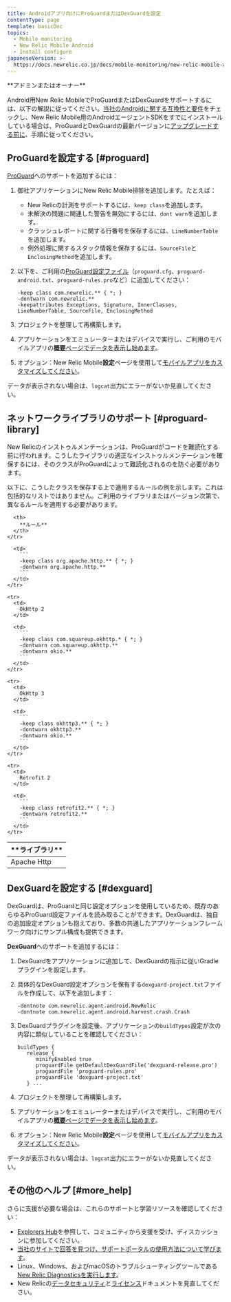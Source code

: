 ```yaml
---
title: Androidアプリ向けにProGuardまたはDexGuardを設定
contentType: page
template: basicDoc
topics:
  - Mobile monitoring
  - New Relic Mobile Android
  - Install configure
japaneseVersion: >-
  https://docs.newrelic.co.jp/docs/mobile-monitoring/new-relic-mobile-android/install-configure/configure-proguard-or-dexguard-android-apps
---
```


<Callout variant="tip">
  **アドミンまたはオーナー**
</Callout>

Android用New Relic MobileでProGuardまたはDexGuardをサポートするには、以下の解説に従ってください。[当社のAndroidに関する互換性と要件](/docs/mobile-monitoring/new-relic-mobile-android/get-started/new-relic-android-compatibility-requirements)をチェックし、New Relic Mobile用のAndroidエージェントSDKをすでにインストールしている場合は、ProGuardとDexGuardの最新バージョンに[アップグレードする前に](/docs/mobile-apps/android-1-upgrade)、手順に従ってください。

## ProGuardを設定する [#proguard]

[ProGuard](http://proguard.sourceforge.net/manual/usage.html)へのサポートを追加するには：

1. 御社アプリケーションにNew Relic Mobile排除を追加します。たとえば：

   * New Relicの計測をサポートするには、`keep class`を追加します。
   * 未解決の問題に関連した警告を無効にするには、`dont warn`を追加します。
   * クラッシュレポートに関する行番号を保存するには、`LineNumberTable`を追加します。
   * 例外処理に関するスタック情報を保存するには、`SourceFile`と`EnclosingMethod`を追加します。
2. 以下を、ご利用の[ProGuard設定ファイル](#proguard-library)（`proguard.cfg`、`proguard-android.txt`、`proguard-rules.pro`など）に追加してください：

   ```
   -keep class com.newrelic.** { *; }
   -dontwarn com.newrelic.**
   -keepattributes Exceptions, Signature, InnerClasses, LineNumberTable, SourceFile, EnclosingMethod
   ```
3. プロジェクトを整理して再構築します。
4. アプリケーションをエミュレーターまたはデバイスで実行し、ご利用のモバイルアプリの[**概要**ページでデータを表示し始めます](/docs/mobile-apps/mobile-apps-dashboard)。
5. オプション：New Relic Mobile**設定**ページを使用して[モバイルアプリをカスタマイズしてください](/docs/mobile-apps/customizing-your-mobile-app-settings)。

データが表示されない場合は、`logcat`出力にエラーがないか見直してください。

## ネットワークライブラリのサポート [#proguard-library]

New Relicのインストゥルメンテーションは、ProGuardがコードを難読化する前に行われます。こうしたライブラリの適正なインストゥルメンテーションを確保するには、そのクラスがProGuardによって難読化されるのを防ぐ必要があります。

以下に、こうしたクラスを保存する上で適用するルールの例を示します。これは包括的なリストではありません。ご利用のライブラリまたはバージョン次第で、異なるルールを適用する必要があります。

<Table>
  <thead>
    <tr>
      <th style={{ width: "200px" }}>
        **ライブラリ**
      </th>

      <th>
        **ルール**
      </th>
    </tr>
  </thead>

  <tbody>
    <tr>
      <td>
        Apache Http
      </td>

      <td>
        ```
        -keep class org.apache.http.** { *; }
        -dontwarn org.apache.http.**
        ```
      </td>
    </tr>

    <tr>
      <td>
        OkHttp 2
      </td>

      <td>
        ```
        -keep class com.squareup.okhttp.* { *; }
        -dontwarn com.squareup.okhttp.**
        -dontwarn okio.**
        ```
      </td>
    </tr>

    <tr>
      <td>
        OkHttp 3
      </td>

      <td>
        ```
        -keep class okhttp3.** { *; }
        -dontwarn okhttp3.**
        -dontwarn okio.**
        ```
      </td>
    </tr>

    <tr>
      <td>
        Retrofit 2
      </td>

      <td>
        ```
        -keep class retrofit2.** { *; }
        -dontwarn retrofit2.**
        ```
      </td>
    </tr>
  </tbody>
</Table>

## DexGuardを設定する [#dexguard]

DexGuardは、ProGuardと同じ設定オプションを使用しているため、既存のあらゆるProGuard設定ファイルを読み取ることができます。DexGuardは、独自の追加設定オプションも抱えており、多数の共通したアプリケーションフレームワーク向けにサンプル構成も提供できます。

**DexGuard**へのサポートを追加するには：

1. DexGuardをアプリケーションに追加して、DexGuardの指示に従いGradleプラグインを設定します。
2. 具体的なDexGuard設定オプションを保有する`dexguard-project.txt`ファイルを作成して、以下を追加します：

   ```
   -dontnote com.newrelic.agent.android.NewRelic
   -dontnote com.newrelic.agent.android.harvest.crash.Crash
   ```
3. DexGuardプラグインを設定後、アプリケーションの`buildTypes`設定が次の内容に類似していることを確認してください：

   ```
   buildTypes {
      release {
         minifyEnabled true
         proguardFile getDefaultDexGuardFile('dexguard-release.pro')
         proguardFile 'proguard-rules.pro'
         proguardFile 'dexguard-project.txt'
      } ...
   ```
4. プロジェクトを整理して再構築します。
5. アプリケーションをエミュレーターまたはデバイスで実行し、ご利用のモバイルアプリの[**概要**ページでデータを表示し始めます](/docs/mobile-apps/mobile-apps-dashboard)。
6. オプション：New Relic Mobile**設定**ページを使用して[モバイルアプリをカスタマイズしてください](/docs/mobile-apps/customizing-your-mobile-app-settings)。

データが表示されない場合は、`logcat`出力にエラーがないか見直してください。

## その他のヘルプ [#more_help]

さらに支援が必要な場合は、これらのサポートと学習リソースを確認してください：

* [Explorers Hub](https://discuss.newrelic.com/)を参照して、コミュニティから支援を受け、ディスカッションに参加してください。
* [当社のサイトで回答を見つけ、サポートポータルの使用方法について学びます](/docs/using-new-relic/welcome-new-relic/get-started/find-help-use-support-portal)。
* Linux、Windows、およびmacOSのトラブルシューティングツールである[New Relic Diagnosticsを実行します](/docs/using-new-relic/cross-product-functions/troubleshooting/new-relic-diagnostics)。
* New Relicの[データセキュリティ](/docs/security)と[ライセンス](/docs/licenses)ドキュメントを見直してください。
